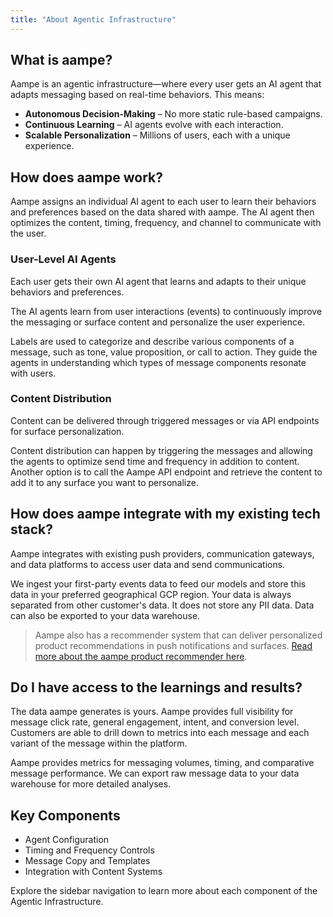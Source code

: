 ```yaml
---
title: "About Agentic Infrastructure"
---
```


## What is aampe?

Aampe is an agentic infrastructure—where every user gets an AI agent that adapts messaging based on real-time behaviors. This means:

- **Autonomous Decision-Making** – No more static rule-based campaigns.
- **Continuous Learning** – AI agents evolve with each interaction.
- **Scalable Personalization** – Millions of users, each with a unique experience.

## How does aampe work?

Aampe assigns an individual AI agent to each user to learn their behaviors and preferences based on the data shared with aampe. The AI agent then optimizes the content, timing, frequency, and channel to communicate with the user.

### User-Level AI Agents

Each user gets their own AI agent that learns and adapts to their unique behaviors and preferences.

The AI agents learn from user interactions (events) to continuously improve the messaging or surface content and personalize the user experience.

Labels are used to categorize and describe various components of a message, such as tone, value proposition, or call to action. They guide the agents in understanding which types of message components resonate with users.

### Content Distribution

Content can be delivered through triggered messages or via API endpoints for surface personalization.

Content distribution can happen by triggering the messages and allowing the agents to optimize send time and frequency in addition to content. Another option is to call the Aampe API endpoint and retrieve the content to add it to any surface you want to personalize.

## How does aampe integrate with my existing tech stack?

Aampe integrates with existing push providers, communication gateways, and data platforms to access user data and send communications.

We ingest your first-party events data to feed our models and store this data in your preferred geographical GCP region. Your data is always separated from other customer's data. It does not store any PII data. Data can also be exported to your data warehouse.

> Aampe also has a recommender system that can deliver personalized product recommendations in push notifications and surfaces. [Read more about the aampe product recommender here](https://aampe-knowledgehub.vercel.app/agentic-infrastructure#).

## Do I have access to the learnings and results?

The data aampe generates is yours. Aampe provides full visibility for message click rate, general engagement, intent, and conversion level. Customers are able to drill down to metrics into each message and each variant of the message within the platform.

<CardGroup cols={2}>
  <Card title="Comprehensive Analytics">
    Aampe provides metrics for messaging volumes, timing, and comparative message performance.
  </Card>
  <Card title="Data Export">
    We can export raw message data to your data warehouse for more detailed analyses.
  </Card>
</CardGroup>

## Key Components

- Agent Configuration
- Timing and Frequency Controls
- Message Copy and Templates
- Integration with Content Systems

Explore the sidebar navigation to learn more about each component of the Agentic Infrastructure.